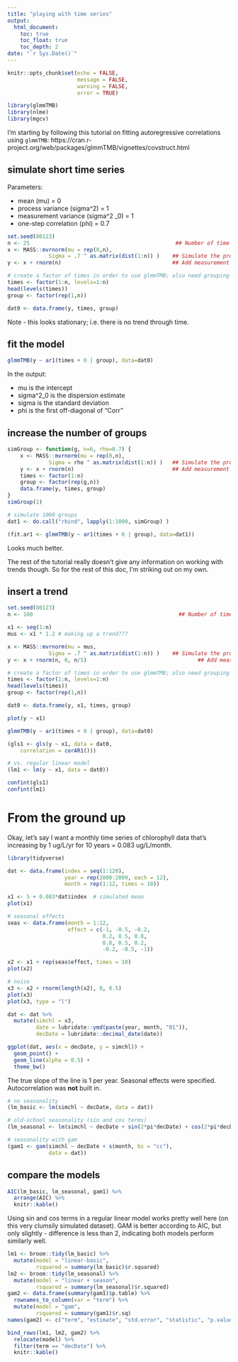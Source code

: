```yaml
---
title: "playing with time series"
output: 
  html_document:
    toc: true
    toc_float: true
    toc_depth: 2
date: "`r Sys.Date()`"
---
```


```r
knitr::opts_chunk$set(echo = FALSE,
                      message = FALSE,
                      warning = FALSE,
                      error = TRUE)

library(glmmTMB)
library(nlme)
library(mgcv)
```

I'm starting by following this tutorial on fitting autoregressive correlations using `glmmTMB`:  https://cran.r-project.org/web/packages/glmmTMB/vignettes/covstruct.html 

## simulate short time series  

Parameters:  

-  mean (mu) = 0  
-  process variance (sigma^2) = 1  
-  measurement variance (sigma^2 _0) = 1  
-  one-step correlation (phi) = 0.7  

```r
set.seed(80123)
n <- 25                                              ## Number of time points
x <- MASS::mvrnorm(mu = rep(0,n),
             Sigma = .7 ^ as.matrix(dist(1:n)) )    ## Simulate the process using the MASS package
y <- x + rnorm(n)                                   ## Add measurement noise

# create a factor of times in order to use glmmTMB; also need grouping level
times <- factor(1:n, levels=1:n)
head(levels(times))
group <- factor(rep(1,n))

dat0 <- data.frame(y, times, group)
```

Note - this looks stationary; i.e. there is no trend through time.  

## fit the model  

```r
glmmTMB(y ~ ar1(times + 0 | group), data=dat0)
```

In the output:  

-  mu is the intercept  
-  sigma^2_0 is the dispersion estimate
-  sigma is the standard deviation  
-  phi is the first off-diagonal of "Corr"  


## increase the number of groups  

```r
simGroup <- function(g, n=6, rho=0.7) {
    x <- MASS::mvrnorm(mu = rep(0,n),
             Sigma = rho ^ as.matrix(dist(1:n)) )   ## Simulate the process
    y <- x + rnorm(n)                               ## Add measurement noise
    times <- factor(1:n)
    group <- factor(rep(g,n))
    data.frame(y, times, group)
}
simGroup(1)
```

```r
# simulate 1000 groups
dat1 <- do.call("rbind", lapply(1:1000, simGroup) )
```

```r
(fit.ar1 <- glmmTMB(y ~ ar1(times + 0 | group), data=dat1))
```

Looks much better.  

The rest of the tutorial really doesn't give any information on working with trends though. So for the rest of this doc, I'm striking out on my own.  

## insert a trend  



```r
set.seed(80123)
n <- 100                                              ## Number of time points

x1 <- seq(1:n)
mus <- x1 * 1.2 # making up a trend???

x <- MASS::mvrnorm(mu = mus,
             Sigma = .7 ^ as.matrix(dist(1:n)) )    ## Simulate the process using the MASS package
y <- x + rnorm(n, 0, n/5)                                   ## Add measurement noise

# create a factor of times in order to use glmmTMB; also need grouping level
times <- factor(1:n, levels=1:n)
head(levels(times))
group <- factor(rep(1,n))

dat0 <- data.frame(y, x1, times, group)
```

```r
plot(y ~ x1)
```


```r
glmmTMB(y ~ ar1(times + 0 | group), data=dat0)

(gls1 <- gls(y ~ x1, data = dat0,
    correlation = corAR1()))

# vs. regular linear model
(lm1 <- lm(y ~ x1, data = dat0))

confint(gls1)
confint(lm1)
```


# From the ground up  

Okay, let's say I want a monthly time series of chlorophyll data that's increasing by 1 ug/L/yr for 10 years = 0.083 ug/L/month.  

```r
library(tidyverse)
```


```r
dat <- data.frame(index = seq(1:120),
                  year = rep(2000:2009, each = 12),
                  month = rep(1:12, times = 10))

x1 <- 5 + 0.083*dat$index  # simulated mean 
plot(x1)

# seasonal effects
seas <- data.frame(month = 1:12,
                   effect = c(-1, -0.5, -0.2,
                              0.2, 0.5, 0.8,
                              0.8, 0.5, 0.2,
                              -0.2, -0.5, -1))

x2 <- x1 + rep(seas$effect, times = 10)
plot(x2)

# noise
x3 <- x2 + rnorm(length(x2), 0, 0.5)
plot(x3)
plot(x3, type = "l")

dat <- dat %>% 
  mutate(simchl = x3,
         date = lubridate::ymd(paste(year, month, "01")),
         decDate = lubridate::decimal_date(date))

ggplot(dat, aes(x = decDate, y = simchl)) +
  geom_point() +
  geom_line(alpha = 0.5) +
  theme_bw()
```


The true slope of the line is 1 per year. Seasonal effects were specified. Autocorrelation was **not** built in.  

```r
# no seasonality
(lm_basic <- lm(simchl ~ decDate, data = dat))

# old-school seasonality (sin and cos terms)
(lm_seasonal <- lm(simchl ~ decDate + sin(2*pi*decDate) + cos(2*pi*decDate), data = dat))

# seasonality with gam
(gam1 <- gam(simchl ~ decDate + s(month, bs = "cc"),
             data = dat))
```


## compare the models  

```r
AIC(lm_basic, lm_seasonal, gam1) %>% 
  arrange(AIC) %>% 
  knitr::kable()
```

Using sin and cos terms in a regular linear model works pretty well here (on this very clumsily simulated dataset). GAM is better according to AIC, but only slightly - difference is less than 2, indicating both models perform similarly well.  

```r
lm1 <- broom::tidy(lm_basic) %>% 
  mutate(model = "linear-basic",
         rsquared = summary(lm_basic)$r.squared)
lm2 <- broom::tidy(lm_seasonal) %>% 
  mutate(model = "linear + season",
         rsquared = summary(lm_seasonal)$r.squared)
gam2 <- data.frame(summary(gam1)$p.table) %>% 
  rownames_to_column(var = "term") %>% 
  mutate(model = "gam",
         rsquared = summary(gam1)$r.sq)
names(gam2) <- c("term", "estimate", "std.error", "statistic", "p.value", "model", "rsquared")

bind_rows(lm1, lm2, gam2) %>% 
  relocate(model) %>% 
  filter(term == "decDate") %>% 
  knitr::kable()
```


